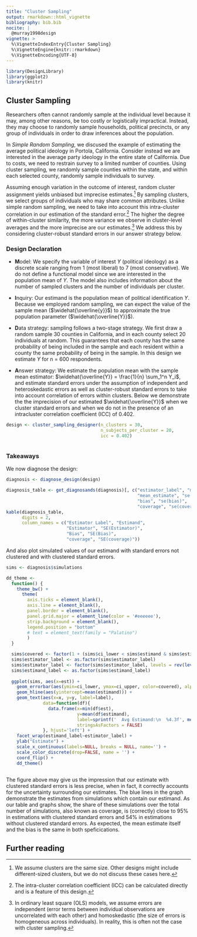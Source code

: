 ```yaml
---
title: "Cluster Sampling"
output: rmarkdown::html_vignette
bibliography: bib.bib
nocite: | 
  @murray1998design  
vignette: >
  %\VignetteIndexEntry{Cluster Sampling}
  %\VignetteEngine{knitr::rmarkdown}
  %\VignetteEncoding{UTF-8}
---
```



```r
library(DesignLibrary)
library(ggplot2)
library(knitr)
```

## Cluster Sampling

Researchers often cannot randomly sample at the individual level because it may, among other reasons, be too costly or logistically impractical. Instead, they may choose to randomly sample households, political precincts, or any group of individuals in order to draw inferences about the population.

<!-- Include reference to simple random sampling vignette below -->
In *Simple Random Sampling*, we discused the example of estimating the average political ideology in Portola, California. Consider instead we are interested in the average party ideology in the entire state of California. Due to costs, we need to restrain survey to a limited number of counties. Using cluster sampling, we randomly sample counties within the state, and within each selected county, randomly sample individuals to survey.

Assuming enough variation in the outcome of interest, random cluster assignment yields unbiased but imprecise estimates.^[We assume clusters are the same size. Other designs might include different-sized clusters, but we do not discuss these cases here.] By sampling clusters, we select groups of individuals who may share common attributes. Unlike simple random sampling, we need to take into account this intra-cluster correlation in our estimation of the standard error.^[The intra-cluster correlation coefficient (ICC) can be calculated directly and is a feature of this design.] The higher the degree of within-cluster similarity, the more variance we observe in cluster-level averages and the more imprecise are our estimates.^[In ordinary least square (OLS) models, we assume errors are independent (error terms between individual observations are uncorrelated with each other) and homoskedastic (the size of errors is homogeneous across individuals). In reality, this is often not the case with cluster sampling.] We address this by considering cluster-robust standard errors in our answer strategy below.

### Design Declaration

- **M**odel: We specify the variable of interest $Y$ (political ideology) as a discrete scale ranging from 1 (most liberal) to 7 (most conservative). We do not define a functional model since we are interested in the population mean of $Y$. The model also includes information about the number of sampled clusters and the number of individuals per cluster.

- **I**nquiry: Our estimand is the population mean of political identification $Y$. Because we employed random sampling, we can expect the value of the sample mean ($\widehat{\overline{y}}$) to approximate the true population parameter ($\widehat{\overline{Y}}$).

- **D**ata strategy: sampling follows a two-stage strategy. We first draw a random sample 30 counties in California, and in each county select 20 individuals at random. This guarantees that each county has the same probability of being included in the sample and each resident within a county the same probability of being in the sample. In this design we estimate $Y$ for n = 600 respondents.

- **A**nswer strategy: We estimate the population mean with the sample mean estimator: $\widehat{\overline{Y}} = \frac{1}{n} \sum_1^n Y_i$, and estimate standard errors under the assumption of independent and heteroskedastic errors as well as cluster-robust standard errors to take into account correlation of errors within clusters. Below we demonstrate the the imprecision of our estimated $\widehat{\overline{Y}}$ when we cluster standard errors and when we do not in the presence of an intracluster correlation coefficient (ICC) of 0.402.

```r
design <- cluster_sampling_designer(n_clusters = 30,
                                    n_subjects_per_cluster = 20,
                                    icc = 0.402)
```

```r

```

### Takeaways

We now diagnose the design:

```r
diagnosis <- diagnose_design(design)
```

```r
diagnosis_table <- get_diagnosands(diagnosis)[, c("estimator_label", "mean_estimand", 
                                                  "mean_estimate", "se(mean_estimate)", 
                                                  "bias", "se(bias)",
                                                  "coverage", "se(coverage)")]
kable(diagnosis_table,
      digits = 2,
      column_names = c("Estimator Label", "Estimand", 
                       "Estimator", "SE(Estimator)", 
                       "Bias", "SE(Bias)",
                       "coverage", "SE(coverage)"))
```

And also plot simulated values of our estimand with standard errors not clustered and with clustered standard errors.

```r
sims <- diagnosis$simulations

dd_theme <-
  function() {
    theme_bw() +
      theme(
        axis.ticks = element_blank(),
        axis.line = element_blank(),
        panel.border = element_blank(),
        panel.grid.major = element_line(color = '#eeeeee'),
        strip.background = element_blank(),
        legend.position = "bottom"
        # text = element_text(family = "Palatino")
        )
  }

  sims$covered <- factor(1 + (sims$ci_lower < sims$estimand & sims$estimand < sims$ci_upper), 1:2, labels = c("Estimand not covered by confidence interval", "Estimand covered by confidence interval"))
  sims$estimator_label <- as.factor(sims$estimator_label)
  sims$estimator_label <- factor(sims$estimator_label, levels = rev(levels(sims$estimator_label)))
  sims$estimand_label <- as.factor(sims$estimand_label)
  
  ggplot(sims, aes(x=est)) +
    geom_errorbar(aes(ymin=ci_lower, ymax=ci_upper, color=covered), alpha=.4) +
    geom_hline(aes(yintercept=mean(estimand))) +
    geom_text(aes(x=x, y=y, label=label),
              data=function(df){
                data.frame(x=min(df$est),
                           y=mean(df$estimand),
                           label=sprintf('  Avg Estimand:\n  %4.3f', mean(df$estimand)),
                           stringsAsFactors = FALSE)
              }, hjust='left') +
    facet_wrap(estimand_label~estimator_label) +
    ylab("Estimate") +
    scale_x_continuous(labels=NULL, breaks = NULL, name='') +
    scale_color_discrete(drop=FALSE, name = '') +
    coord_flip() +
    dd_theme()
  
```

The figure above may give us the impression that our estimate with clustered standard errors is less precise, when in fact, it correctly accounts for the uncertainty surrounding our estimates. The blue lines in the graph demonstrate the estimates from simulations which contain our estimand. As our table and graphs show, the share of these simulations over the total number of simulations, also known as coverage, is (correctly) close to 95% in estimations with clustered standard errors and 54% in estimations without clustered standard errors. As expected, the mean estimate itself and the bias is the same in both speficications.

## Further reading